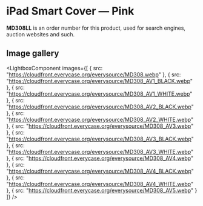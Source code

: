 
# iPad Smart Cover — Pink

<Callout type='info' emoji='👉🏻'>**MD308LL** is an order number for this product, used for search engines, auction websites and such.</Callout>

## Image gallery

<LightboxComponent
    images={[
      {
        src: "https://cloudfront.everycase.org/everysource/MD308.webp"
      },
      {
        src: "https://cloudfront.everycase.org/everysource/MD308_AV1_BLACK.webp"
      },
      {
        src: "https://cloudfront.everycase.org/everysource/MD308_AV1_WHITE.webp"
      },
      {
        src: "https://cloudfront.everycase.org/everysource/MD308_AV2_BLACK.webp"
      },
      {
        src: "https://cloudfront.everycase.org/everysource/MD308_AV2_WHITE.webp"
      },
      {
        src: "https://cloudfront.everycase.org/everysource/MD308_AV3.webp"
      },
      {
        src: "https://cloudfront.everycase.org/everysource/MD308_AV3_BLACK.webp"
      },
      {
        src: "https://cloudfront.everycase.org/everysource/MD308_AV3_WHITE.webp"
      },
      {
        src: "https://cloudfront.everycase.org/everysource/MD308_AV4.webp"
      },
      {
        src: "https://cloudfront.everycase.org/everysource/MD308_AV4_BLACK.webp"
      },
      {
        src: "https://cloudfront.everycase.org/everysource/MD308_AV4_WHITE.webp"
      },
      {
        src: "https://cloudfront.everycase.org/everysource/MD308_AV5.webp"
      }
    ]}
  />
